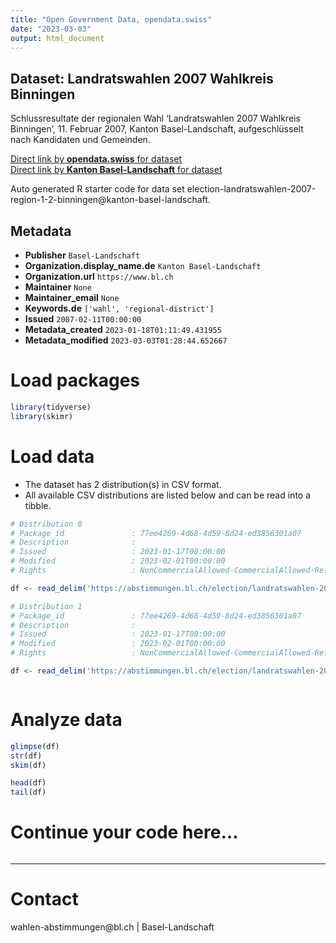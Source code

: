 ```yaml
---
title: "Open Government Data, opendata.swiss"
date: "2023-03-03"
output: html_document
---
```


## Dataset: Landratswahlen 2007 Wahlkreis Binningen

Schlussresultate der regionalen Wahl 'Landratswahlen 2007 Wahlkreis Binningen', 11. Februar 2007, Kanton Basel-Landschaft, aufgeschlüsselt nach Kandidaten und Gemeinden.

[Direct link by **opendata.swiss** for dataset](https://opendata.swiss/de/dataset/landratswahlen-2007-wahlkreis-binningen)<br>
[Direct link by **Kanton Basel-Landschaft** for dataset](https://abstimmungen.bl.ch/election/landratswahlen-2007-region-1-2-binningen/data)

Auto generated R starter code for data set election-landratswahlen-2007-region-1-2-binningen@kanton-basel-landschaft.

## Metadata

- **Publisher** `Basel-Landschaft`
- **Organization.display_name.de** `Kanton Basel-Landschaft`
- **Organization.url** `https://www.bl.ch`
- **Maintainer** `None`
- **Maintainer_email** `None`
- **Keywords.de** `['wahl', 'regional-district']`
- **Issued** `2007-02-11T00:00:00`
- **Metadata_created** `2023-01-18T01:11:49.431955`
- **Metadata_modified** `2023-03-03T01:28:44.652667`


# Load packages

```r

library(tidyverse)
library(skimr)

```

# Load data

-   The dataset has 2 distribution(s) in CSV format.
-   All available CSV distributions are listed below and can be read into a tibble.

```r

# Distribution 0
# Package_id               : 77ee4269-4d68-4d59-8d24-ed3856301a07
# Description              : 
# Issued                   : 2023-01-17T00:00:00
# Modified                 : 2023-02-01T00:00:00
# Rights                   : NonCommercialAllowed-CommercialAllowed-ReferenceRequired

df <- read_delim('https://abstimmungen.bl.ch/election/landratswahlen-2007-region-1-2-binningen/data-csv')

# Distribution 1
# Package_id               : 77ee4269-4d68-4d59-8d24-ed3856301a07
# Description              : 
# Issued                   : 2023-01-17T00:00:00
# Modified                 : 2023-02-01T00:00:00
# Rights                   : NonCommercialAllowed-CommercialAllowed-ReferenceRequired

df <- read_delim('https://abstimmungen.bl.ch/election/landratswahlen-2007-region-1-2-binningen/data-parties-csv')



```

# Analyze data

```r

glimpse(df)
str(df)
skim(df)

head(df)
tail(df)

```

# Continue your code here...

```r

```

------------------------------------------------------------------------

# Contact

wahlen-abstimmungen@bl.ch | Basel-Landschaft
